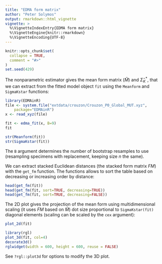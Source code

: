 ```yaml
---
title: "EDMA form matrix"
author: "Peter Solymos"
output: rmarkdown::html_vignette
vignette: >
  %\VignetteIndexEntry{EDMA form matrix}
  %\VignetteEngine{knitr::rmarkdown}
  %\VignetteEncoding{UTF-8}
---
```


```r
knitr::opts_chunk$set(
  collapse = TRUE,
  comment = "#>"
)
set.seed(429)
```

The nonparametric estimator gives the mean form matrix ($\hat{M}$)
and $\hat{\Sigma}_{K}^\ast$, that we can extract from the fitted
model object `fit` using the `Meanform` and `SigmaKstar` functions:

```r
library(EDMAinR)
file <- system.file("extdata/crouzon/Crouzon_P0_Global_MUT.xyz", 
    package="EDMAinR")
x <- read_xyz(file)

fit <- edma_fit(x, B=9)
fit

str(Meanform(fit))
str(SigmaKstar(fit))
```

The `B` argument determines the number of bootstrap resamples
to use (resampling specimens with replacement, keeping size $n$ the same).

We can extract stacked Euclidean distances (the stacked form matrix $FM$)
with the `get_fm` function. The functions allows to sort
the table based on decreasing or increasing order by distance:

```r
head(get_fm(fit))
head(get_fm(fit, sort=TRUE, decreasing=TRUE))
head(get_fm(fit, sort=TRUE, decreasing=FALSE))
```

The 2D plot gives the projection of the mean form
using multidimensional scaling (it uses $FM$ based on $\hat{M}$)
dot size proportional to `SigmaKstar(fit)` diagonal elements
(scaling can be scaled by the `cex` argument):

```r
plot_2d(fit)
```

```r
library(rgl)
plot_3d(fit, col=4)
decorate3d()
rglwidget(width = 600, height = 600, reuse = FALSE)
```

See `?rgl::plot3d` for options to modify the 3D plot.

